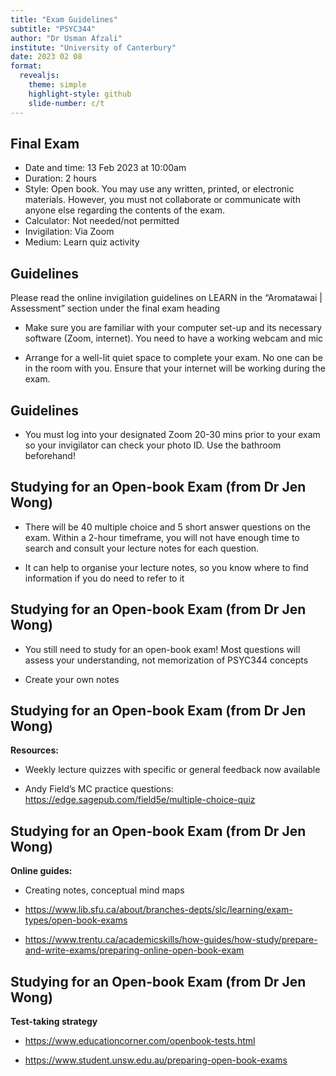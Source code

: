 ```yaml
---
title: "Exam Guidelines"
subtitle: "PSYC344"
author: "Dr Usman Afzali"
institute: "University of Canterbury"
date: 2023 02 08
format: 
  revealjs:
    theme: simple
    highlight-style: github
    slide-number: c/t
---
```


## Final Exam {background-color="blue"}

::: incremental
-   Date and time: 13 Feb 2023 at 10:00am
-   Duration: 2 hours
-   Style: Open book. You may use any written, printed, or electronic materials. However, you must not collaborate or communicate with anyone else regarding the contents of the exam.
-   Calculator: Not needed/not permitted
-   Invigilation: Via Zoom
-   Medium: Learn quiz activity
:::

## Guidelines {background-color="blue"}

Please read the online invigilation guidelines on LEARN in the “Aromatawai | Assessment” section under the final exam heading

::: incremental
-   Make sure you are familiar with your computer set-up and its necessary software (Zoom, internet). You need to have a working webcam and mic

-   Arrange for a well-lit quiet space to complete your exam. No one can be in the room with you. Ensure that your internet will be working during the exam.

:::

## Guidelines {background-color="blue"}

-  You must log into your designated Zoom 20-30 mins prior to your exam so your invigilator can check your photo ID. Use the bathroom beforehand! 

## Studying for an Open-book Exam (from Dr Jen Wong) {background-color="blue"}

::: incremental

-   There will be 40 multiple choice and 5 short answer questions on the exam. Within a 2-hour timeframe, you will not have enough time to search and consult your lecture notes for each question.

-   It can help to organise your lecture notes, so you know where to find information if you do need to refer to it

:::

## Studying for an Open-book Exam (from Dr Jen Wong) {background-color="blue"}

::: incremental

-   You still need to study for an open-book exam! Most questions will assess your understanding, not memorization of PSYC344 concepts

-   Create your own notes

:::
## Studying for an Open-book Exam (from Dr Jen Wong) {background-color="blue"}

**Resources:** 

-   Weekly lecture quizzes with specific or general feedback now available

-   Andy Field’s MC practice questions: [https://edge.sagepub.com/field5e/multiple-choice-quiz](https://edge.sagepub.com/field5e/multiple-choice-quiz) 


## Studying for an Open-book Exam (from Dr Jen Wong) {background-color="blue"}


**Online guides:** 

-   Creating notes, conceptual mind maps

-   [https://www.lib.sfu.ca/about/branches-depts/slc/learning/exam-types/open-book-exams](https://www.lib.sfu.ca/about/branches-depts/slc/learning/exam-types/open-book-exams)

-   [https://www.trentu.ca/academicskills/how-guides/how-study/prepare-and-write-exams/preparing-online-open-book-exam](https://www.trentu.ca/academicskills/how-guides/how-study/prepare-and-write-exams/preparing-online-open-book-exam)

## Studying for an Open-book Exam (from Dr Jen Wong) {background-color="blue"}

**Test-taking strategy**

-   [https://www.educationcorner.com/openbook-tests.html](https://www.educationcorner.com/openbook-tests.html) 

-   [https://www.student.unsw.edu.au/preparing-open-book-exams](https://www.student.unsw.edu.au/preparing-open-book-exams) 

